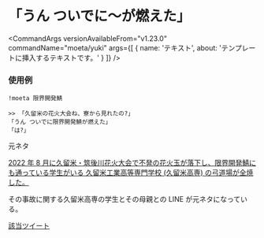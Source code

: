 

# 「うん ついでに〜が燃えた」

<CommandArgs
  versionAvailableFrom="v1.23.0"
  commandName="moeta/yuki"
  args={[
    {
      name: 'テキスト',
      about: 'テンプレートに挿入するテキストです。'
    }
  ]}
/>

### 使用例

`!moeta 限界開発鯖`

```
>> 「久留米の花火大会ね、寮から見れたの?」
「うん ついでに限界開発鯖が燃えた」
「は?」
```

<Callout type="info">

元ネタ

[2022 年 8 月に久留米・筑後川花火大会で不発の花火玉が落下し、限界開発鯖にも通っている学生がいる 久留米工業高等専門学校 (久留米高専) の弓道場が全焼した。](https://www3.nhk.or.jp/fukuoka-news/20220805/5010016764.html)

その事故に関する久留米高専の学生とその母親との LINE が元ネタになっている。

[該当ツイート](https://twitter.com/yuki_yuigishi/status/1555557259798687744)

</Callout>
